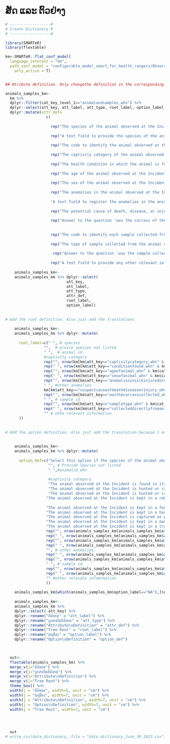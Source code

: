 # ສັດ ແລະ ຕົວຢ່າງ {.unnumbered}

```r

# ------------------#
# Create Dictionary #
# ------------------#

library(SMARTeR)
library(flextable)

km<-SMARTeR::flat_conf_model(
  language_interest = "km",
  path_conf_model = "configurable_model_smart_for_health_rangers/Observations_Specimens_Final_conf_model_smart_for_health_rangers.xml",
    only_active = T)


## Atribute definition. Only changethe definition in the corresponding language because I am using the keys to subset the specific componenets.

animals_samples_km<-  
  km %>% 
  dplyr::filter(cat_key_level_1=="animalandsamples_whn") %>% 
  dplyr::select(att_key, att_label, att_type, root_label, option_label) %>% 
  dplyr::mutate(attr_def=
                  c(
                    
                    rep("The species of the animal observed at the Incident", nrow(km[km$att_key=="species_whn" & km$cat_key_level_1=="animalandsamples_whn",])),
                    
                    rep("A text field to provide the species of the animal observed at the Incident if it is not given in the 'Species' Attribute", nrow(km[km$att_key=="providespeciesnotlisted_whn" & km$cat_key_level_1=="animalandsamples_whn",])),
                    
                    rep("The code to identify the animal observed at the Incident individually", nrow(km[km$att_key=="animalid_whn" & km$cat_key_level_1=="animalandsamples_whn",])),
                    
                    rep("The captivity category of the animal observed at the Incident", nrow(km[km$att_key=="captivitycategory_whn" & km$cat_key_level_1=="animalandsamples_whn",])),
                    
                    rep("The health condition in which the animal is found at the Incident", nrow(km[km$att_key=="conditionfound_whn" & km$cat_key_level_1=="animalandsamples_whn",])),
                    
                    rep("The age of the animal observed at the Incident", nrow(km[km$att_key=="ageofanimal_whn" & km$cat_key_level_1=="animalandsamples_whn",])),
                    
                    rep("The sex of the animal observed at the Incident", nrow(km[km$att_key=="sexofanimal_whn" & km$cat_key_level_1=="animalandsamples_whn",])),
                    
                    rep("The anomalies in the animal observed at the Incident. Multiple options can be selected", nrow(km[km$att_key=="anomaliesinsickinjuredordeadanimals_whn" & km$cat_key_level_1=="animalandsamples_whn",])),
                    
                    "A text field to register the anomalies in the animal observed at the Incident that are not present in the 'Anomalies in Sick, Injured, or Dead Animals' Attribute", 
                    
                    rep("The potential cause of death, disease, or injury in the animal observed at the Incident. Multiple options can be selected", nrow(km[km$att_key=="suspectcauseofdeathdiseaseorinjury_whn" & km$cat_key_level_1=="animalandsamples_whn",])),
                    
                    rep("Answer to the question 'was the carcass of the animal observed at the Incident collected?", nrow(km[km$att_key=="wasthecarcasscollected_whn" & km$cat_key_level_1=="animalandsamples_whn",])),
                    
                    
                    rep("The code to identify each sample collected from the animal observed at the Incident individually", nrow(km[km$att_key=="sampleid_whn" & km$cat_key_level_1=="animalandsamples_whn",])),
                    
                    rep("The type of sample collected from the animal observed at the Incident", nrow(km[km$att_key=="sampletype_whn" & km$cat_key_level_1=="animalandsamples_whn",])),
                    
                     rep("Answer to the question 'was the sample collected directly from the animal observed at the Incident?'", nrow(km[km$att_key=="wasthecarcasscollected_whn" & km$cat_key_level_1=="animalandsamples_whn",])),
                    
                    rep("A text field to provide any other relevant information regarding the sample collected from the animal observed at the Incident", nrow(km[km$att_key=="otherrelevantinformation_whn" & km$cat_key_level_1=="animalandsamples_whn",])))) 
  
    animals_samples_km<-
    animals_samples_km %>% dplyr::select(
                           att_key,
                           att_label,
                           att_type,
                           attr_def, 
                           root_label,
                           option_label)
    
    
# Add the root definition. Also just add the translations 
    
    animals_samples_km<-
    animals_samples_km %>% dplyr::mutate(
        
      root_label=c(" ", # species
                 "",  # provie species not listed
                 " ",  # animal id
                 #captivity category
                 rep("", nrow(km[km$att_key=="captivitycategory_whn" & km$cat_key_level_1=="animalandsamples_whn",])),
                 rep(" ", nrow(km[km$att_key=="conditionfound_whn" & km$cat_key_level_1=="animalandsamples_whn",])), # condition found
                 rep("", nrow(km[km$att_key=="ageofanimal_whn" & km$cat_key_level_1=="animalandsamples_whn",])), # age of animal
                 rep(" ", nrow(km[km$att_key=="sexofanimal_whn" & km$cat_key_level_1=="animalandsamples_whn",])), # sex of animal
                 rep("", nrow(km[km$att_key=="anomaliesinsickinjuredordeadanimals_whn" & km$cat_key_level_1=="animalandsamples_whn",])), # anomalies sick injured dead
                 " ", #other anomalies
                 km[km$att_key=="suspectcauseofdeathdiseaseorinjury_whn" & km$cat_key_level_1=="animalandsamples_whn",]$root_label,
                 rep("", nrow(km[km$att_key=="wasthecarcasscollected_whn" & km$cat_key_level_1=="animalandsamples_whn",])), # was the carcass collected
                 " ", # sample id
                 rep("", nrow(km[km$att_key=="sampletype_whn" & km$cat_key_level_1=="animalandsamples_whn",])), # sample type
                 rep(" ", nrow(km[km$att_key=="collecteddirectlyfromanimal_whn" & km$cat_key_level_1=="animalandsamples_whn",])),
                 "" # othe relevant information
      ))
    
    
# Add the option definition. Also just add the translation because I am using the keys to get to specific components.    
    
    
    animals_samples_km<-
    animals_samples_km %>% dplyr::mutate(
      
      option_def=c("Select this option if the species of the animal observed at the Incident is not in the list",  # Species
                   "", # Provide Species not listed
                   " ",#animalid_whn
                   
                   #captivity category
                   "The animal observed at the Incident is found in its habitat and not hunted, captured, captive, or restricted. The animal captured for health surveillance purposes is considered 'free-ranging'", # free-ranging
                   "The animal observed at the Incident is hunted or captured at the time of the observation; however, it has been displaced from the original place of hunt or capture. For example, a caged animal in posession of a walking hunter in a protected area", #Hunted and Displaced             
                   "The animal observed at the Incident is hunted or captured at the time of the observation; however, it has not been displaced from the original place of hunt or capture. For example, an animal observed in the trap set by a hunter", #Hunted and not Displaced  
                  "The animal observed at the Incident is kept in a rehabilitation/rescue center", # Rescue/Rehabilitation Center
                  
                  "The animal observed at the Incident is kept in a farm", # farm
                  "The animal observed at the Incident is kept in a household", # household
                  "The animal observed at the Incident is captured as part of a research or conservation initiative not related with health surveillance", # Research or conservation capture
                  "The animal observed at the Incident is kept in a market", # market
                  "The animal observed at the Incident is kept in a trade post", #tradepost
                  rep("", nrow(animals_samples_km[animals_samples_km$att_key=="conditionfound_whn",])), #Condition found
                  rep(" ", nrow(animals_samples_km[animals_samples_km$att_key=="ageofanimal_whn",])),  #  Age of Animal
                  rep("", nrow(animals_samples_km[animals_samples_km$att_key=="sexofanimal_whn",])),  #  Sex of Animal
                  rep(" ", nrow(animals_samples_km[animals_samples_km$att_key=="anomaliesinsickinjuredordeadanimals_whn",])), #Anomalies in Sick injured or dead animal
                  "", # other anomalies 
                  rep(" ", nrow(animals_samples_km[animals_samples_km$att_key=="suspectcauseofdeathdiseaseorinjury_whn",])), # suspect cause of death disease or injury                   
                  rep("", nrow(animals_samples_km[animals_samples_km$att_key=="wasthecarcasscollected_whn",])), # was the carcass collected
                  " ", # sample id  
                  rep("", nrow(animals_samples_km[animals_samples_km$att_key=="sampletype_whn",])), # sample type
                  rep(" ", nrow(animals_samples_km[animals_samples_km$att_key=="collecteddirectlyfromanimal_whn",])),
                  "" #other relevatn infomrmation
                  ))
                  
    animals_samples_km[which(animals_samples_km$option_label=="NA"),]$option_label<-""
                  
    animals_samples_km<-
    animals_samples_km %>% 
    dplyr::select(-att_key) %>% 
    dplyr::rename("ព័ត៌មាន" = "att_label") %>% 
    dplyr::rename("ប្រភេទនៃព័ត៌មាន" = "att_type") %>% 
    dplyr::rename("Attribute\nDefinition" = "attr_def") %>% 
    dplyr::rename("Tree Root" = "root_label") %>%   
    dplyr::rename("ជម្រើស" = "option_label") %>% 
    dplyr::rename("Option\nDefinition" = "option_def") 


  
  out<-  
  flextable(animals_samples_km) %>% 
  merge_v(j="ព័ត៌មាន") %>% 
  merge_v(j="ប្រភេទនៃព័ត៌មាន") %>% 
  merge_v(j="Attribute\nDefinition") %>% 
  merge_v(j="Tree Root") %>% 
  theme_box() %>% 
  width(j = "ព័ត៌មាន", width=5, unit = "cm") %>% 
  width(j = "ជម្រើស", width=7, unit = "cm") %>% 
  width(j = "Attribute\nDefinition", width=7, unit = "cm") %>% 
  width(j = "Option\nDefinition", width=7, unit = "cm") %>% 
  width(j = "Tree Root", width=7, unit = "cm") 


  

  out
# write_csv(data_dictionary, file = "data_dictionary_June_30_2023.csv")

```


